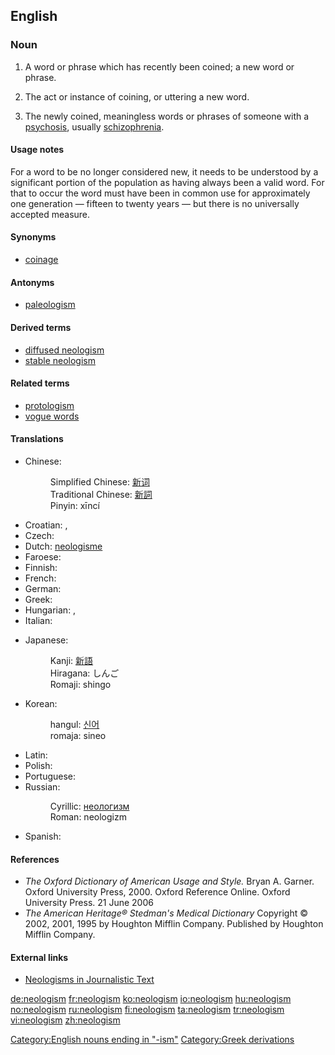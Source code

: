 {{selfref|See also [[Wiktionary:Neologisms]] and [[:Category:Neologisms]]}}
==English==
{{wikipedia}}

===Noun===
{{en-noun|s|-}}

# {{linguistics}} A word or phrase which has recently been coined; a new word or phrase.
# {{linguistics}} {{uncountable}} The act or instance of coining, or uttering a new word.
# {{linguistics}} The newly coined, meaningless words or phrases of someone with a [[psychosis]], usually [[schizophrenia]].

====Usage notes====
For a word to be no longer considered new, it needs to be understood by a significant portion of the population as having always been a valid word.  For that to occur the word must have been in common use for approximately one generation &mdash; fifteen to twenty years &mdash; but there is no universally accepted measure.

====Synonyms====
* [[coinage]]

====Antonyms====
* [[paleologism]]

====Derived terms====
* [[diffused neologism]]
* [[stable neologism]]

====Related terms====
* [[protologism]]
* [[vogue word]]s

====Translations====
{{trans-top|recently coined word}}
* Chinese:
*: Simplified Chinese: [[新词]]
*: Traditional Chinese: [[新詞]]
*: Pinyin: xīncí
* Croatian: {{t-|hr|neologizam|m}}, {{t-|hr|novotvorenica|f}}
* Czech: {{t-|cs|novotvar|m}}
* Dutch: [[neologisme]] {{n}}
* Faroese: {{t-|fo|nýggjyrði|n|xs=Faroese}}
* Finnish: {{t-|fi|uudismuodoste}}
* French: {{t+|fr|néologisme|m}}
* German: {{t+|de|Neologismus|m}}
* Greek: {{t+|el|νεολογισμός|m|tr=neologismós|sc=Grek}}
* Hungarian: {{t+|hu|neologizmus}}, {{t|hu|szóújítás}}
* Italian: {{t+|it|neologismo|m}}
{{trans-mid}}
* Japanese:
*: Kanji: [[新語]]
*: Hiragana: しんご
*: Romaji: shingo
* Korean:
*: hangul: [[신어]]
*: romaja: sineo
* Latin: {{t-|la|neologismus|m}}
* Polish: {{t+|pl|neologizm|m}}
* Portuguese: {{t+|pt|neologismo|m}}
* Russian:
*: Cyrillic: [[неологизм]]
*: Roman: neologizm
* Spanish: {{t+|es|neologismo|m}}
{{trans-bottom}}

{{trans-top|instance of coinage}}
{{trans-mid}}
{{trans-bottom}}

{{trans-top|schizophrenic meaningless word}}
{{trans-mid}}
{{trans-bottom}}

====References====
* ''The Oxford Dictionary of American Usage and Style.''  Bryan A. Garner. Oxford University Press, 2000. Oxford Reference Online. Oxford University Press.  21 June 2006
* ''The American Heritage® Stedman's Medical Dictionary'' Copyright © 2002, 2001, 1995 by Houghton Mifflin Company. Published by Houghton Mifflin Company.

====External links====
* [http://rdues.uce.ac.uk/neologisms.shtml Neologisms in Journalistic Text]

[[Category:English nouns ending in "-ism"]]
[[Category:Greek derivations]]

[[de:neologism]]
[[fr:neologism]]
[[ko:neologism]]
[[io:neologism]]
[[hu:neologism]]
[[no:neologism]]
[[ru:neologism]]
[[fi:neologism]]
[[ta:neologism]]
[[tr:neologism]]
[[vi:neologism]]
[[zh:neologism]]